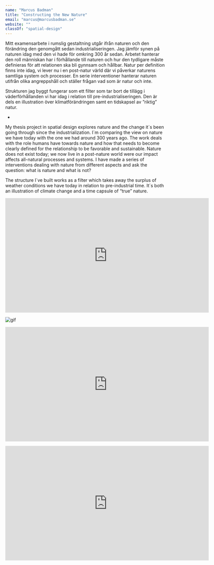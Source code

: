 ```yaml
---
name: "Marcus Badman"
title: "Constructing the New Nature"
email: "marcus@marcusbadman.se"
website: ""
classOf: "spatial-design"
---
```







Mitt examensarbete i rumslig gestaltning utgår ifrån naturen och den förändring den genomgått sedan industrialiseringen. Jag jämför synen på naturen idag med den vi hade för omkring 300 år sedan. Arbetet hanterar den roll människan har i förhållande till naturen och hur den tydligare måste definieras för att relationen ska bli gynnsam och hållbar. Natur per definition finns inte idag, vi lever nu i en post-natur värld där vi påverkar naturens samtliga system och processer. En serie interventioner hanterar naturen utifrån olika angreppshåll och ställer frågan vad som är natur och inte.

Strukturen jag byggt fungerar som ett filter som tar bort de tillägg i väderförhållanden vi har idag i relation till pre-industrialiseringen. Den är dels en illustration över klimatförändringen samt en tidskapsel av ”riktig” natur.

-

My thesis project in spatial design explores nature and the change it´s been going through since the industrialization. I´m comparing the view on nature we have today with the one we had around 300 years ago. The work deals with the role humans have towards nature and how that needs to become clearly defined for the relationship to be favorable and sustainable. Nature does not exist today; we now live in a post-nature world were our impact affects all-natural processes and systems. I have made a series of interventions dealing with nature from different aspects and ask the question: what is nature and what is not? 

The structure I´ve built works as a filter which takes away the surplus of weather conditions we have today in relation to pre-industrial time. It´s both an illustration of climate change and a time capsule of “true” nature.

<ImageZoom
  preview={preview121}
  zoom={zoom121}
  caption="Structure <br> Photo: Sanna Lindberg"
/>

<ImageZoom
  preview={preview122}
  zoom={zoom122}
  caption="Filters"
/>

<iframe src="https://player.vimeo.com/video/426161248?title=0&byline=0&portrait=0" width="640" height="360" frameborder="0" allow="autoplay; fullscreen" allowfullscreen></iframe>

![gif](ma_sd_marcus_badman_04.gif)

<ImageZoom
  preview={preview125}
  zoom={zoom125}
  caption="Change over time"
/>

<iframe src="https://player.vimeo.com/video/426161319?title=0&byline=0&portrait=0" width="640" height="360" frameborder="0" allow="autoplay; fullscreen" allowfullscreen></iframe>

<ImageZoom
  preview={preview127}
  zoom={zoom127}
  caption="Timeline"
/>

<iframe src="https://player.vimeo.com/video/425221915?title=0&byline=0&portrait=0" width="640" height="360" frameborder="0" allow="autoplay; fullscreen" allowfullscreen></iframe>
